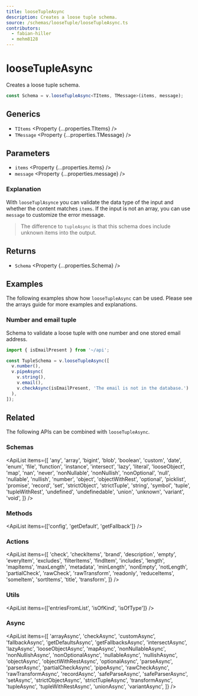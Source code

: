 ```yaml
---
title: looseTupleAsync
description: Creates a loose tuple schema.
source: /schemas/looseTuple/looseTupleAsync.ts
contributors:
  - fabian-hiller
  - mehm8128
---
```



# looseTupleAsync

Creates a loose tuple schema.

```ts
const Schema = v.looseTupleAsync<TItems, TMessage>(items, message);
```

## Generics

- `TItems` <Property {...properties.TItems} />
- `TMessage` <Property {...properties.TMessage} />

## Parameters

- `items` <Property {...properties.items} />
- `message` <Property {...properties.message} />

### Explanation

With `looseTuplAsynce` you can validate the data type of the input and whether the content matches `items`. If the input is not an array, you can use `message` to customize the error message.

> The difference to <Link href="../tupleAsync/">`tupleAsync`</Link> is that this schema does include unknown items into the output.

## Returns

- `Schema` <Property {...properties.Schema} />

## Examples

The following examples show how `looseTupleAsync` can be used. Please see the <Link href="/guides/arrays/">arrays guide</Link> for more examples and explanations.

### Number and email tuple

Schema to validate a loose tuple with one number and one stored email address.

```ts
import { isEmailPresent } from '~/api';

const TupleSchema = v.looseTupleAsync([
  v.number(),
  v.pipeAsync(
    v.string(),
    v.email(),
    v.checkAsync(isEmailPresent, 'The email is not in the database.')
  ),
]);
```

## Related

The following APIs can be combined with `looseTupleAsync`.

### Schemas

<ApiList
  items={[
    'any',
    'array',
    'bigint',
    'blob',
    'boolean',
    'custom',
    'date',
    'enum',
    'file',
    'function',
    'instance',
    'intersect',
    'lazy',
    'literal',
    'looseObject',
    'map',
    'nan',
    'never',
    'nonNullable',
    'nonNullish',
    'nonOptional',
    'null',
    'nullable',
    'nullish',
    'number',
    'object',
    'objectWithRest',
    'optional',
    'picklist',
    'promise',
    'record',
    'set',
    'strictObject',
    'strictTuple',
    'string',
    'symbol',
    'tuple',
    'tupleWithRest',
    'undefined',
    'undefinedable',
    'union',
    'unknown',
    'variant',
    'void',
  ]}
/>

### Methods

<ApiList items={['config', 'getDefault', 'getFallback']} />

### Actions

<ApiList
  items={[
    'check',
    'checkItems',
    'brand',
    'description',
    'empty',
    'everyItem',
    'excludes',
    'filterItems',
    'findItem',
    'includes',
    'length',
    'mapItems',
    'maxLength',
    'metadata',
    'minLength',
    'nonEmpty',
    'notLength',
    'partialCheck',
    'rawCheck',
    'rawTransform',
    'readonly',
    'reduceItems',
    'someItem',
    'sortItems',
    'title',
    'transform',
  ]}
/>

### Utils

<ApiList items={['entriesFromList', 'isOfKind', 'isOfType']} />

### Async

<ApiList
  items={[
    'arrayAsync',
    'checkAsync',
    'customAsync',
    'fallbackAsync',
    'getDefaultsAsync',
    'getFallbacksAsync',
    'intersectAsync',
    'lazyAsync',
    'looseObjectAsync',
    'mapAsync',
    'nonNullableAsync',
    'nonNullishAsync',
    'nonOptionalAsync',
    'nullableAsync',
    'nullishAsync',
    'objectAsync',
    'objectWithRestAsync',
    'optionalAsync',
    'parseAsync',
    'parserAsync',
    'partialCheckAsync',
    'pipeAsync',
    'rawCheckAsync',
    'rawTransformAsync',
    'recordAsync',
    'safeParseAsync',
    'safeParserAsync',
    'setAsync',
    'strictObjectAsync',
    'strictTupleAsync',
    'transformAsync',
    'tupleAsync',
    'tupleWithRestAsync',
    'unionAsync',
    'variantAsync',
  ]}
/>
